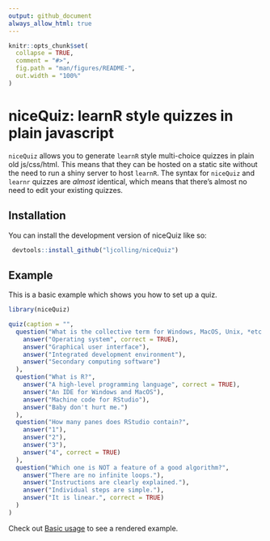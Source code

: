 ```yaml
---
output: github_document
always_allow_html: true
---
```


<!-- README.md is generated from README.Rmd. Please edit that file -->

```r
knitr::opts_chunk$set(
  collapse = TRUE,
  comment = "#>",
  fig.path = "man/figures/README-",
  out.width = "100%"
)
```

# niceQuiz: learnR style quizzes in plain javascript

<!-- badges: start -->
<!-- badges: end -->

`niceQuiz` allows you to generate `learnR` style multi-choice quizzes in plain
old js/css/html. This means that they can be hosted on a static site without 
the need to run a shiny server to host `learnR`. The syntax for `niceQuiz` and
`learnr` quizzes are *almost* identical, which means that there's almost no
need to edit your existing quizzes.

## Installation

You can install the development version of niceQuiz like so:

``` r
 devtools::install_github("ljcolling/niceQuiz")
```

## Example

This is a basic example which shows you how to set up a quiz.

``` r
library(niceQuiz)

quiz(caption = "",
  question("What is the collective term for Windows, MacOS, Unix, *etc.*?",
    answer("Operating system", correct = TRUE),
    answer("Graphical user interface"),
    answer("Integrated development environment"),
    answer("Secondary computing software")
  ),
  question("What is R?",
    answer("A high-level programming language", correct = TRUE),
    answer("An IDE for Windows and MacOS"),
    answer("Machine code for RStudio"),
    answer("Baby don't hurt me.")
  ),
  question("How many panes does RStudio contain?",
    answer("1"),
    answer("2"),
    answer("3"),
    answer("4", correct = TRUE)
  ),
  question("Which one is NOT a feature of a good algorithm?",
    answer("There are no infinite loops."),
    answer("Instructions are clearly explained."),
    answer("Individual steps are simple."),
    answer("It is linear.", correct = TRUE)
  )
)
```

Check out [Basic usage](./articles/Basic-usage.html) to see a rendered example.
